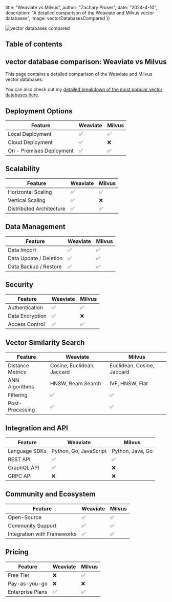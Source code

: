 





  title: "Weaviate vs Milvus",
  author: "Zachary Proser",
  date: "2024-4-10",
  description: "A detailed comparison of the Weaviate and Milvus vector databases",
  image: vectorDatabasesCompared
})


<Image src={vectorDatabasesCompared} alt="vector databases compared" />

## Table of contents

## vector database comparison: Weaviate vs Milvus

This page contains a detailed comparison of the Weaviate and Milvus vector databases.

You can also check out my [detailed breakdown of the most popular vector databases here](/blog/vector-databases-compared). 

## Deployment Options
  | Feature | Weaviate | Milvus |
| ---------| -------------| -------------|
| Local Deployment | ✅ | ✅ |
| Cloud Deployment | ✅ | ❌ |
| On - Premises Deployment | ✅ | ✅ |

## Scalability
  | Feature | Weaviate | Milvus |
| ---------| -------------| -------------|
| Horizontal Scaling | ✅ | ✅ |
| Vertical Scaling | ✅ | ❌ |
| Distributed Architecture | ✅ | ✅ |

## Data Management
  | Feature | Weaviate | Milvus |
| ---------| -------------| -------------|
| Data Import | ✅ | ✅ |
| Data Update / Deletion | ✅ | ✅ |
| Data Backup / Restore | ✅ | ✅ |

## Security
  | Feature | Weaviate | Milvus |
| ---------| -------------| -------------|
| Authentication | ✅ | ✅ |
| Data Encryption | ✅ | ❌ |
| Access Control | ✅ | ✅ |

## Vector Similarity Search
| Feature | Weaviate | Milvus |
|---------|-------------|-------------|
| Distance Metrics | Cosine, Euclidean, Jaccard | Euclidean, Cosine, Jaccard |
| ANN Algorithms | HNSW, Beam Search | IVF, HNSW, Flat |
| Filtering | ✅ | ✅ |
| Post-Processing | ✅ | ✅ |

## Integration and API
| Feature | Weaviate | Milvus |
|---------|-------------|-------------|
| Language SDKs | Python, Go, JavaScript | Python, Java, Go |
| REST API | ✅ | ✅ |
| GraphQL API | ✅ | ❌ |
| GRPC API | ❌ | ❌ |

## Community and Ecosystem
| Feature | Weaviate | Milvus |
|---------|-------------|-------------|
| Open-Source | ✅ | ✅ |
| Community Support | ✅ | ✅ |
| Integration with Frameworks | ✅ | ✅ |

## Pricing
| Feature | Weaviate | Milvus |
|---------|-------------|-------------|
| Free Tier | ❌ | ✅ |
| Pay-as-you-go | ❌ | ❌ |
| Enterprise Plans | ✅ | ✅ |
  